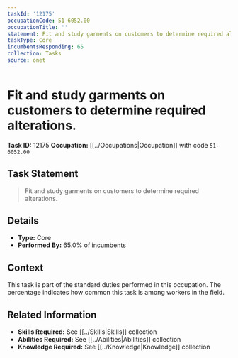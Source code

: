```yaml
---
taskId: '12175'
occupationCode: 51-6052.00
occupationTitle: ''
statement: Fit and study garments on customers to determine required alterations.
taskType: Core
incumbentsResponding: 65
collection: Tasks
source: onet
---
```

# Fit and study garments on customers to determine required alterations.

**Task ID:** 12175
**Occupation:** [[../Occupations|Occupation]] with code `51-6052.00`

## Task Statement

> Fit and study garments on customers to determine required alterations.

## Details

- **Type:** Core
- **Performed By:** 65.0% of incumbents

## Context

This task is part of the standard duties performed in this occupation. The percentage indicates how common this task is among workers in the field.

## Related Information

- **Skills Required:** See [[../Skills|Skills]] collection
- **Abilities Required:** See [[../Abilities|Abilities]] collection
- **Knowledge Required:** See [[../Knowledge|Knowledge]] collection
